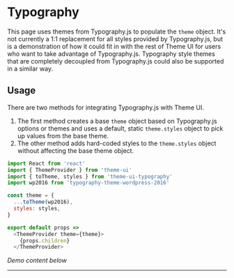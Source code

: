 

# Typography

This page uses themes from Typography.js to populate the `theme` object.
It's not currently a 1:1 replacement for all styles provided by Typography.js,
but is a demonstration of how it could fit in with the rest of Theme UI for users who
want to take advantage of Typography.js.
Typography style themes that are completely decoupled from Typography.js could also be supported in a similar way.

## Usage

There are two methods for integrating Typography.js with Theme UI.

1. The first method creates a base `theme` object based on Typography.js options or themes and uses a default, static `theme.styles` object to pick up values from the base theme.
2. The other method adds hard-coded styles to the `theme.styles` object without affecting the base theme object.

```js
import React from 'react'
import { ThemeProvider } from 'theme-ui'
import { toTheme, styles } from 'theme-ui-typography'
import wp2016 from 'typography-theme-wordpress-2016'

const theme = {
  ...toTheme(wp2016),
  styles: styles,
}

export default props =>
  <ThemeProvider theme={theme}>
    {props.children}
  </ThemeProvider>
```

*Demo content below*

---

<Lorem />
